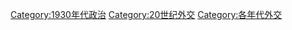 [[Category:1930年代政治|Category:1930年代政治]]
[[Category:20世纪外交|Category:20世纪外交]]
[[Category:各年代外交|Category:各年代外交]]